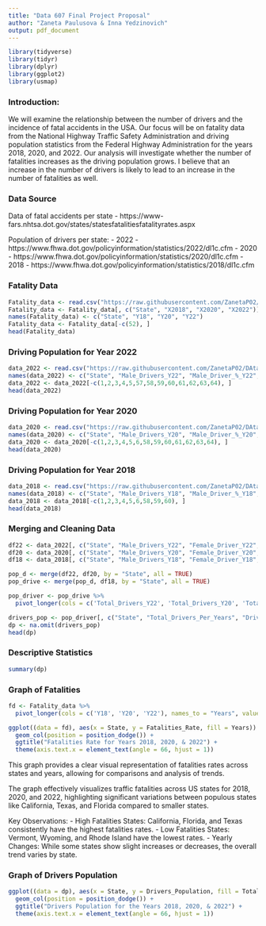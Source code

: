 ```yaml
---
title: "Data 607 Final Project Proposal"
author: "Zaneta Paulusova & Inna Yedzinovich"
output: pdf_document
---
```


```r
library(tidyverse)
library(tidyr)
library(dplyr)
library(ggplot2)
library(usmap)
```

### Introduction: 
We will examine the relationship between the number of drivers and the incidence of fatal accidents in the USA. Our focus will be on fatality data from the National Highway Traffic Safety Administration and driving population statistics from the Federal Highway Administration for the years 2018, 2020, and 2022. Our analysis will investigate whether the number of fatalities increases as the driving population grows. I believe that an increase in the number of drivers is likely to lead to an increase in the number of fatalities as well.

### Data Source 
Data of fatal accidents per state 
 - https://www-fars.nhtsa.dot.gov/states/statesfatalitiesfatalityrates.aspx

Population of drivers per state:
 - 2022 - https://www.fhwa.dot.gov/policyinformation/statistics/2022/dl1c.cfm
 - 2020 - https://www.fhwa.dot.gov/policyinformation/statistics/2020/dl1c.cfm
 - 2018 - https://www.fhwa.dot.gov/policyinformation/statistics/2018/dl1c.cfm

### Fatality Data

```r
Fatality_data <- read.csv("https://raw.githubusercontent.com/ZanetaP02/DAta607-Final-Project/refs/heads/main/Fatalities%20and%20Fatality%20Rates%20by%20STATE%2C%201994%20-%202022%20-%20State%20USA.csv")
Fatality_data <- Fatality_data[, c("State", "X2018", "X2020", "X2022")]
names(Fatality_data) <- c("State", "Y18", "Y20", "Y22")
Fatality_data <- Fatality_data[-c(52), ]
head(Fatality_data)
```

### Driving Population for Year 2022

``` r
data_2022 <- read.csv("https://raw.githubusercontent.com/ZanetaP02/DAta607-Final-Project/refs/heads/main/Licensed%20Drivers%20by%20Sex%20and%20Ratio%20to%20Population%20-%202022.csv")
names(data_2022) <- c("State", "Male_Drivers_Y22", "Male_Driver_%_Y22", "Female_Driver_Y22", "Female_Driver_%_Y22", "Total_Drivers_Y22", "Commercial_Motor_Vehicles_Registered_Y22", "Population_Resident_Y22", "Population_Male_Y22", "Population_Female_Y22", "Population_Total_Y22", "Drivers_Per_1K_Total_Resident_Polulation_Y22", "Drivers_Per_1K_Age_Population_Y22")
data_2022 <- data_2022[-c(1,2,3,4,5,57,58,59,60,61,62,63,64), ]
head(data_2022)
```

### Driving Population for Year 2020

``` r
data_2020 <- read.csv("https://raw.githubusercontent.com/ZanetaP02/DAta607-Final-Project/refs/heads/main/Licensed%20Drivers%20by%20Sex%20and%20Ratio%20to%20Population%20-%202020.csv")
names(data_2020) <- c("State", "Male_Drivers_Y20", "Male_Driver_%_Y20", "Female_Driver_Y20", "Female_Driver_%_Y20", "Total_Drivers_Y20", "Commercial_Motor_Vehicles_Registered_Y20", "Population_Resident_Y20", "Population_Male_Y20", "Population_Female_Y20", "Population_Total_Y20", "Drivers_Per_1K_Total_Resident_Polulation_Y20", "Drivers_Per_1K_Age_Population_Y20")
data_2020 <- data_2020[-c(1,2,3,4,5,6,58,59,60,61,62,63,64), ]
head(data_2020)
```

### Driving Population for Year 2018

``` r
data_2018 <- read.csv("https://raw.githubusercontent.com/ZanetaP02/DAta607-Final-Project/refs/heads/main/Licensed%20Drivers%20by%20Sex%20and%20Ratio%20to%20Population%20-%202018.csv")
names(data_2018) <- c("State", "Male_Drivers_Y18", "Male_Driver_%_Y18", "Female_Driver_Y18", "Female_Driver_%_Y18", "Total_Drivers_Y18", "Commercial_Motor_Vehicles_Registered_Y18", "Population_Resident_Y18", "Population_Male_Y18", "Population_Female_Y18", "Population_Total_Y18", "Drivers_Per_1K_Total_Resident_Polulation_Y18", "Drivers_Per_1K_Age_Population_Y18")
data_2018 <- data_2018[-c(1,2,3,4,5,6,58,59,60), ]
head(data_2018)
```

### Merging and Cleaning Data

``` r
df22 <- data_2022[, c("State", "Male_Drivers_Y22", "Female_Driver_Y22", "Total_Drivers_Y22", "Population_Resident_Y22")]
df20 <- data_2020[, c("State", "Male_Drivers_Y20", "Female_Driver_Y20", "Total_Drivers_Y20", "Population_Resident_Y20")]
df18 <- data_2018[, c("State", "Male_Drivers_Y18", "Female_Driver_Y18", "Total_Drivers_Y18", "Population_Resident_Y18")]

pop_d <- merge(df22, df20, by = "State", all = TRUE)
pop_drive <- merge(pop_d, df18, by = "State", all = TRUE)

pop_driver <- pop_drive %>%
  pivot_longer(cols = c('Total_Drivers_Y22', 'Total_Drivers_Y20', 'Total_Drivers_Y18'), names_to = "Total_Drivers_Per_Years", values_to = "Drivers_Population")

drivers_pop <- pop_driver[, c("State", "Total_Drivers_Per_Years", "Drivers_Population")]
dp <- na.omit(drivers_pop)
head(dp)
```

### Descriptive Statistics

``` r
summary(dp)
```

### Graph of Fatalities

``` r
fd <- Fatality_data %>%
  pivot_longer(cols = c('Y18', 'Y20', 'Y22'), names_to = "Years", values_to = "Fatalities_Rate")

ggplot((data = fd), aes(x = State, y = Fatalities_Rate, fill = Years)) + 
  geom_col(position = position_dodge()) + 
  ggtitle("Fatalities Rate for Years 2018, 2020, & 2022") +
  theme(axis.text.x = element_text(angle = 66, hjust = 1))
```

This graph provides a clear visual representation of fatalities rates across states and years, allowing for comparisons and analysis of trends.

The graph effectively visualizes traffic fatalities across US states for 2018, 2020, and 2022, highlighting significant variations between populous states like California, Texas, and Florida compared to smaller states.

Key Observations:
 - High Fatalities States: California, Florida, and Texas consistently have the highest fatalities rates.
 - Low Fatalities States: Vermont, Wyoming, and Rhode Island have the lowest rates.
 - Yearly Changes: While some states show slight increases or decreases, the overall trend varies by state.

### Graph of Drivers Population

``` r
ggplot((data = dp), aes(x = State, y = Drivers_Population, fill = Total_Drivers_Per_Years)) + 
  geom_col(position = position_dodge()) + 
  ggtitle("Drivers Population for the Years 2018, 2020, & 2022") +
  theme(axis.text.x = element_text(angle = 66, hjust = 1))
```

